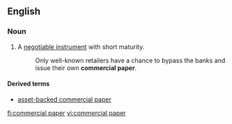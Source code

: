 ==English==
{{wikipedia}}
===Noun===
{{en-noun|-|sg=[[commercial]] [[paper]]}}
#{{context|finance}} A [[negotiable instrument]] with short maturity.
#: Only well-known retailers have a chance to bypass the banks and issue their own '''commercial paper'''.

====Derived terms====
* [[asset-backed commercial paper]]

[[fi:commercial paper]]
[[vi:commercial paper]]